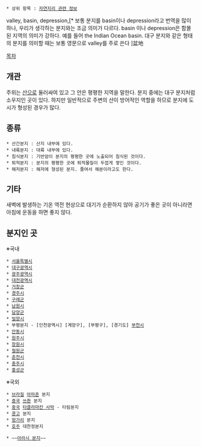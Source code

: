  * 상위 항목 : [[자연지리 관련 정보]]

valley, basin, depression,[* 보통 분지를 basin이나 depression라고 번역을 많이 하나, 우리가 생각하는 분지와는 조금 의미가 다르다. basin 이나 depression은 함몰된 지역의 의미가 강하다. 예를 들어 the Indian Ocean basin. 대구 분지와 같은 형태의 분지를 의미할 때는 보통 영문으로 valley를 주로 쓴다 ]盆地

[[목차]]
== 개관 ==
주위는 [[산]]으로 둘러싸여 있고 그 안은 평평한 지역을 말한다. 분지 중에는 대구 분지처럼 소우지인 곳이 있다. 하지만 일반적으로 주변의 산이 방어적인 역할을 하므로 분지에 도시가 형성된 경우가 많다.

== 종류 ==
 * 산간분지 : 산지 내부에 있다.
 * 내륙분지 : 대륙 내부에 있다.
 * 침식분지 : 기반암이 분지의 평평한 곳에 노출되어 침식된 것이다.
 * 퇴적분지 : 분지의 평평한 곳에 퇴적물질이 두껍게 쌓인 것이다.
 * 해저분지 : 해저에 형성된 분지. 줄여서 해분이라고도 한다.

== 기타 ==
새벽에 발생하는 기온 역전 현상으로 대기가 순환하지 않아 공기가 좋은 곳이 아니라면 아침에 운동을 하면 좋지 않다.

== 분지인 곳 ==
※국내
 * [[서울특별시]]
 * [[대구광역시]]
 * [[광주광역시]]
 * [[대전광역시]]
 * [[거창군]]
 * [[경주시]]
 * [[구례군]]
 * [[남원시]]
 * [[담양군]]
 * [[밀양시]]
 * 부평분지 - [인천광역시] [계양구], [부평구], [경기도] [[부천시]]
 * [[안동시]]
 * [[원주시]]
 * [[창원시]]
 * [[철원군]]
 * [[춘천시]]
 * [[충주시]]
 * [[홍성군]]

※국외
 * [[브라질]] [[아마존]] 분지
 * [[중국]] [[쓰촨 성|쓰촨]] 분지
 * [[중국]] [[타클라마칸 사막]] - 타림분지
 * [[콩고민주공화국|콩고]] 분지
 * [[헝가리]] 분지
 * [[호주]] 대찬정분지

 * ~~[[아라시 분지]]~~
